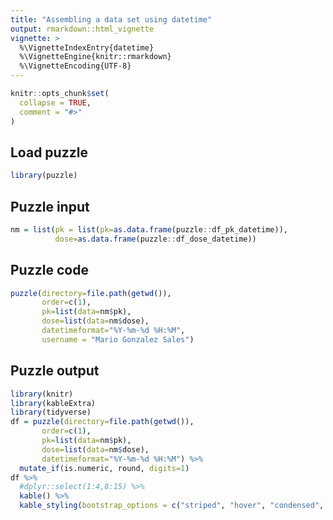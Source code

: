 ```yaml
---
title: "Assembling a data set using datetime"
output: rmarkdown::html_vignette
vignette: >
  %\VignetteIndexEntry{datetime}
  %\VignetteEngine{knitr::rmarkdown}
  %\VignetteEncoding{UTF-8}
---
```


```r
knitr::opts_chunk$set(
  collapse = TRUE,
  comment = "#>"
)
```

## Load puzzle
```r
library(puzzle)
```

## Puzzle input
```r
nm = list(pk = list(pk=as.data.frame(puzzle::df_pk_datetime)),
          dose=as.data.frame(puzzle::df_dose_datetime))
```

## Puzzle code
```r
puzzle(directory=file.path(getwd()),
       order=c(1),
       pk=list(data=nm$pk), 
       dose=list(data=nm$dose), 
       datetimeformat="%Y-%m-%d %H:%M",
       username = "Mario Gonzalez Sales")
```

## Puzzle output
```r
library(knitr)
library(kableExtra)
library(tidyverse)
df = puzzle(directory=file.path(getwd()),
       order=c(1),
       pk=list(data=nm$pk), 
       dose=list(data=nm$dose), 
       datetimeformat="%Y-%m-%d %H:%M") %>% 
  mutate_if(is.numeric, round, digits=1)
df %>%
  #dplyr::select(1:4,8:15) %>% 
  kable() %>%
  kable_styling(bootstrap_options = c("striped", "hover", "condensed", "responsive"))
```

